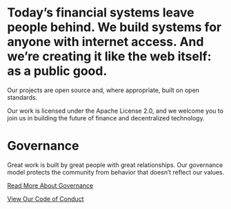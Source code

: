 
<div className="prose prose-pink open-source-container">

# Today’s financial systems leave people behind. We build systems for anyone with internet access. And we’re creating it like the web itself: as a public good.

Our projects are open source and, where appropriate, built on open standards.

Our work is licensed under the Apache License 2.0, and we welcome you to join us in building the future of finance and decentralized technology.

<div className="pillars-container">
  <Divider type="slash" />
  <PillarList title={content.title} pillars={content.pillars} />
  <Divider type="slash" />
</div>

# Governance

Great work is built by great people with great relationships. Our governance model protects the community from behavior that doesn’t reflect our values.

[Read More About Governance](https://github.com/TBD54566975/tbd-project-template/blob/main/GOVERNANCE.md)

[View Our Code of Conduct](https://github.com/TBD54566975/tbd-project-template/blob/main/CODE_OF_CONDUCT.md)

</div>
